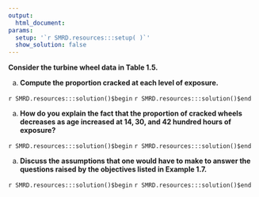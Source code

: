 ```yaml
---
output:
  html_document:
params:
  setup: '`r SMRD.resources:::setup( )`'
  show_solution: false
---
```


__Consider the turbine wheel data in  Table 1.5.__

a. __Compute the proportion cracked at each level of exposure.__

`r SMRD.resources:::solution()$begin`
`r SMRD.resources:::solution()$end`

a. __How do you explain the fact that the proportion of cracked wheels decreases as age increased at $14, 30$, and $42$ hundred hours of exposure?__

`r SMRD.resources:::solution()$begin`
`r SMRD.resources:::solution()$end`

a. __Discuss the assumptions that one would have to make to answer the questions raised by the objectives listed in Example 1.7.__

`r SMRD.resources:::solution()$begin`
`r SMRD.resources:::solution()$end`
